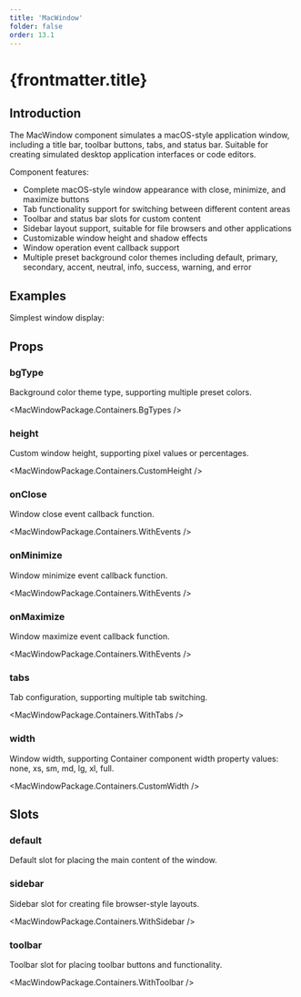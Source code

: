 ```yaml
---
title: 'MacWindow'
folder: false
order: 13.1
---
```



# {frontmatter.title}

## Introduction

The MacWindow component simulates a macOS-style application window, including a title bar, toolbar buttons, tabs, and status bar. Suitable for creating simulated desktop application interfaces or code editors.

Component features:

- Complete macOS-style window appearance with close, minimize, and maximize buttons
- Tab functionality support for switching between different content areas
- Toolbar and status bar slots for custom content
- Sidebar layout support, suitable for file browsers and other applications
- Customizable window height and shadow effects
- Window operation event callback support
- Multiple preset background color themes including default, primary, secondary, accent, neutral, info, success, warning, and error

## Examples

Simplest window display:

<Basic />

## Props

### bgType
Background color theme type, supporting multiple preset colors.

<MacWindowPackage.Containers.BgTypes />

### height
Custom window height, supporting pixel values or percentages.

<MacWindowPackage.Containers.CustomHeight />

### onClose
Window close event callback function.

<MacWindowPackage.Containers.WithEvents />

### onMinimize
Window minimize event callback function.

<MacWindowPackage.Containers.WithEvents />

### onMaximize
Window maximize event callback function.

<MacWindowPackage.Containers.WithEvents />

### tabs
Tab configuration, supporting multiple tab switching.

<MacWindowPackage.Containers.WithTabs />

### width
Window width, supporting Container component width property values: none, xs, sm, md, lg, xl, full.

<MacWindowPackage.Containers.CustomWidth />

## Slots

### default
Default slot for placing the main content of the window.

### sidebar
Sidebar slot for creating file browser-style layouts.

<MacWindowPackage.Containers.WithSidebar />

### toolbar
Toolbar slot for placing toolbar buttons and functionality.

<MacWindowPackage.Containers.WithToolbar /> 
